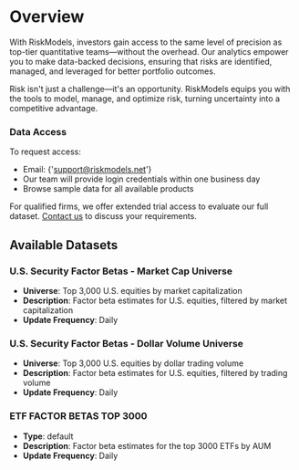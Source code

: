 # Overview

With RiskModels, investors gain access to the same level of precision as top-tier quantitative teams—without the overhead.
Our analytics empower you to make data-backed decisions, ensuring that risks are identified, managed, and leveraged for better portfolio outcomes.

Risk isn't just a challenge—it's an opportunity. RiskModels equips you with the tools to model, manage, and optimize risk, turning uncertainty into a competitive advantage.

### Data Access

To request access:

- Email: {'support@riskmodels.net'}
- Our team will provide login credentials within one business day
- Browse sample data for all available products

For qualified firms, we offer extended trial access to evaluate our full dataset. [Contact us](/docs/about/contact) to discuss your requirements.

## Available Datasets

### U.S. Security Factor Betas - Market Cap Universe

- **Universe**: Top 3,000 U.S. equities by market capitalization
- **Description**: Factor beta estimates for U.S. equities, filtered by market capitalization
- **Update Frequency**: Daily

### U.S. Security Factor Betas - Dollar Volume Universe

- **Universe**: Top 3,000 U.S. equities by dollar trading volume
- **Description**: Factor beta estimates for U.S. equities, filtered by trading volume
- **Update Frequency**: Daily

### ETF FACTOR BETAS TOP 3000

- **Type**: default
- **Description**: Factor beta estimates for the top 3000 ETFs by AUM
- **Update Frequency**: Daily
